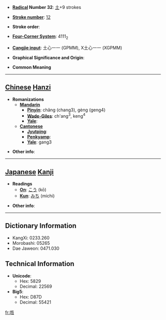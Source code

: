 * '''[[Wiktionary:Chinese radical index| Radical]] Number 32''': [[Wiktionary:Chinese radical index 土|土]]+9 strokes

* '''[[Wiktionary:Chinese total strokes index|Stroke number]]''': [[Wiktionary:Chinese total strokes index 12|12]]

* '''Stroke order''': 

* '''[[Wiktionary:Chinese four corner index|Four-Corner System]]''': 4111<sub>2</sub>

* '''[[Wiktionary:Chinese Cangjie index|Cangjie input]]''': 土心一一 (GPMM), X土心一一 (XGPMM)

* '''Graphical Significance and Origin''': 

* '''Common Meaning'''

----

== [[Chinese]] [[Hanzi]] ==

* '''Romanizations'''
** '''[[Mandarin]]'''
*** '''[[Pinyin]]''': chǎng (chang3), gèng (geng4)
*** '''[[Wade-Giles]]''': ch'ang<sup>3</sup>, keng<sup>4</sup>
*** '''[[Yale]]''': 
** '''[[Cantonese]]'''
*** '''[[Jyutping]]''':
*** '''[[Penkyamp]]''': 
*** '''[[Yale]]''': gang3

* '''Other info''': 

----

== [[Japanese]] [[Kanji]] ==

* '''Readings'''
** '''[[On]]''': [[こう]] (kō)
** '''[[Kun]]''': [[みち]] (michi)

* '''Other info''':  

----

== Dictionary Information ==

* KangXi: 0233.260
* Morobashi: 05265
* Dae Jaweon: 0471.030

== Technical Information ==

* '''Unicode''':
** Hex: 5829
** Decimal: 22569
* '''Big5''':
** Hex: D87D
** Decimal: 55421

[[fr:堩]]